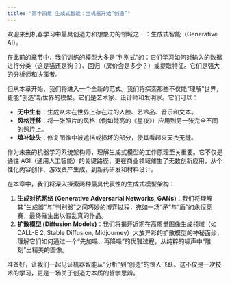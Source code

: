 ```yaml
---
title: "第十四章 生成式智能：当机器开始“创造”"
---
```


欢迎来到机器学习中最具创造力和想象力的领域之一：生成式智能（Generative AI）。

在此前的章节中，我们训练的模型大多是“判别式”的：它们学习如何对输入的数据进行分类（这是猫还是狗？）、回归（房价会是多少？）或提取特征。它们是强大的分析师和决策者。

但从本章开始，我们将进入一个全新的范式。我们将探索那些不仅能“理解”世界，更能“创造”新世界的模型。它们是艺术家、设计师和发明家。它们可以：

-   **无中生有**：生成从未在世界上存在过的人脸、艺术品、音乐和文本。
-   **风格迁移**：将一张照片的风格（例如梵高的《星夜》）应用到另一张完全不同的照片上。
-   **填补缺失**：修复图像中被遮挡或损坏的部分，使其看起来天衣无缝。

作为未来的机器学习系统架构师，理解生成式模型的工作原理至关重要。它不仅是通往 AGI（通用人工智能）的关键路径，更在商业领域催生了无数创新应用，从个性化内容创作、游戏资产生成，到新药研发和材料设计。

在本章中，我们将深入探索两种最具代表性的生成式模型架构：

1.  **生成对抗网络 (Generative Adversarial Networks, GANs)**：我们将理解其“生成器”与“判别器”之间巧妙的博弈过程，宛如一场“矛”与“盾”的永恒竞赛，最终催生出以假乱真的作品。
2.  **扩散模型 (Diffusion Models)**：我们将揭开近期在高质量图像生成领域（如 DALL-E 2, Stable Diffusion, Midjourney）大放异彩的扩散模型的神秘面纱，理解它们如何通过一个“先加噪、再降噪”的优雅过程，从纯粹的噪声中“雕刻”出精美的图像。

准备好，让我们一起见证机器智能从“分析”到“创造”的惊人飞跃。这不仅是一次技术的学习，更是一场关于创造力本质的哲学思辨。

